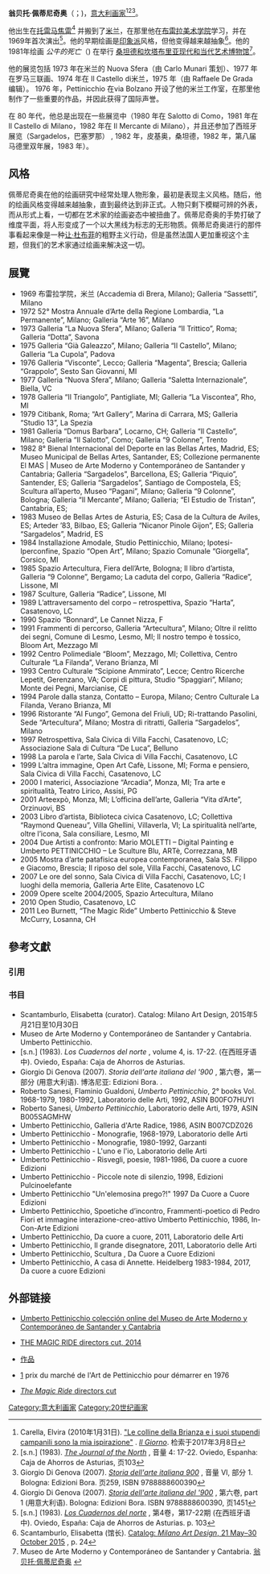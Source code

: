 {{Infobox person
| name          = 翁贝托·佩蒂尼奇奥
| native_name   = Umberto Pettinicchio
| image         = Umberto Pettinicchio.jpg
| caption       = 佩蒂尼奇奥
| birth_name    = Umberto Pettinicchio
| birth_date    = {{birth date and age|1943|6|3}}
| birth_place   = {{意大利}}[[托雷马焦雷|托雷马焦雷]]
| death_date    = 
| death_place   = 
| nationality   = {{意大利}}
| awards        = 
| style         = [[表现主義|表现主義]]、[[抽象主義|抽象主義]]、[[后印象派|后印象派]]
| occupation    = [[画家|画家]]
| education     = [[布雷拉美术学院|布雷拉美术学院]]
| website = {{url|umbertopettinicchio.it}}
}}
'''翁贝托·佩蒂尼奇奥'''（{{lang-it|Umberto Pettinicchio}}；{{bd|1943年||catIdx=Pettinicchio, Umberto}})，[[意大利|意大利]][[画家|画家]]<ref>Carella, Elvira (2010年1月31日). [http://www.ilgiorno.it/lecco/cronaca/locale/2010/01/31/287262-colline_della_brianza_suoi_stupendi_campanili_sono_ispirazione.shtml "Le colline della Brianza e i suoi stupendi campanili sono la mia ispirazione"] {{Wayback|url=http://www.ilgiorno.it/lecco/cronaca/locale/2010/01/31/287262-colline_della_brianza_suoi_stupendi_campanili_sono_ispirazione.shtml |date=20161018220751 }}. ''[[Il_Giorno_(报纸)|Il Giorno]]''. 检索于2017年3月8日{{it}}</ref><ref>[s.n.] (1983). [Https://books.google.it/books?id=VVo7AQAAIAAJ ''The Journal of the North''] {{Wayback|url=https://books.google.it/books?id=VVo7AQAAIAAJ |date=20171107020348 }}, 音量 4: 17-22. Oviedo, Espanha: Caja de Ahorros de Asturias, 页103</ref><ref>Giorgio Di Genova (2007). [https://books.google.it/books?id=DCNJAQAAIAAJ ''Storia dell'arte italiana 900''] {{Wayback|url=https://books.google.it/books?id=DCNJAQAAIAAJ |date=20171107032048 }}, 音量 VI, 部分 1. Bologna: Edizioni Bora. 页259, ISBN 9788888600390</ref>。

他出生在[[托雷马焦雷|托雷马焦雷]]<ref>Giorgio Di Genova (2007). [https://books.google.it/books?id=DCNJAQAAIAAJ ''Storia dell'arte italiana del '900''] {{Wayback|url=https://books.google.it/books?id=DCNJAQAAIAAJ |date=20171107032048 }}, 第六卷, part 1 (用意大利语). Bologna: Edizioni Bora. ISBN 9788888600390, 页1451</ref> 并搬到了[[米兰|米兰]]，在那里他在[[布雷拉美术学院|布雷拉美术学院]]学习，并在1969年首次演出<ref>[s.n.] (1983). [https://books.google.it/books?id=VVo7AQAAIAAJ ''Los Cuadernos del norte''] {{Wayback|url=https://books.google.it/books?id=VVo7AQAAIAAJ |date=20171107020348 }}, 第4卷，第17-22期 (在西班牙语中). Oviedo, España: Caja de Ahorros de Asturias. p. 103</ref>。他的早期绘画是[[印象派|印象派]]风格，但他变得越来越抽象<ref>Scantamburlo, Elisabetta (馆长). [http://nhow-admin.hosting.dgtmedia.com/uploads/whathappens/33/1d202da465bafa5d66f31dbb46246954.pdf Catalog: ''Milano Art Design'', 21 May–30 October 2015] {{Wayback|url=http://nhow-admin.hosting.dgtmedia.com/uploads/whathappens/33/1d202da465bafa5d66f31dbb46246954.pdf |date=20150726131705 }}, p. 24</ref>。他的1981年绘画 ''公牛的死亡''（{{lang-en|''The Death of the Bull'' }}) 在举行 [[桑坦德和坎塔布里亚现代和当代艺术博物馆|桑坦德和坎塔布里亚现代和当代艺术博物馆]]<ref>Museo de Arte Moderno y Contemporáneo de Santander y Cantabria. [http://www.museosantandermas.es/es/coleccion/artistas-coleccion/artista.html?id=404 翁贝托·佩蒂尼奇奥] {{Wayback|url=http://www.museosantandermas.es/es/coleccion/artistas-coleccion/artista.html?id=404 |date=20171107004701 }}</ref>。

他的展览包括 1973 年在米兰的 Nuova Sfera（由 Carlo Munari 策划）、1977 年在罗马三联画、1974 年在 Il Castello di米兰，1975 年（由 Raffaele De Grada 编辑）。 1976 年，Pettinicchio 在via Bolzano 开设了他的米兰工作室，在那里他制作了一些重要的作品，并因此获得了国际声誉。

在 80 年代，他总是出现在一些展览中（1980 年在 Salotto di Como，1981 年在 Il Castello di Milano，1982 年在 Il Mercante di Milano），并且还参加了西班牙展览（Sargadelos，巴塞罗那） , 1982 年，皮基奥，桑坦德，1982 年，第八届马德里双年展，1983 年）。

== 风格 ==
佩蒂尼奇奥在他的绘画研究中经常处理人物形象，最初是表现主义风格。随后，他的绘画风格变得越来越抽象，直到最终达到非正式。人物只剩下模糊可辨的外表，而从形式上看，一切都在艺术家的绘画姿态中被扭曲了。佩蒂尼奇奥的手势打破了维度平面，将人形变成了一个以大黑线为标志的无形物质。佩蒂尼奇奥进行的那件事看起来像是一种[[让·杜布菲|让·杜布菲]]的粗野主义行动，但是虽然法国人更加重视这个主题，但我们的艺术家通过绘画来解决这一切。

==展覽 ==
{{div col|cols=2}}
* 1969 布雷拉学院，米兰 (Accademia di Brera, Milano); Galleria “Sassetti”, Milano
* 1972 52° Mostra Annuale d’Arte della Regione Lombardia, “La Permanente”, Milano; Galleria “Arte 16”, Milano
* 1973 Galleria “La Nuova Sfera”, Milano; Galleria “Il Trittico”, Roma; Galleria “Dotta”, Savona
* 1975 Galleria “Già Galeazzo”, Milano; Galleria “Il Castello”, Milano; Galleria “La Cupola”, Padova
* 1976 Galleria “Visconte”, Lecco; Galleria “Magenta”, Brescia; Galleria “Grappolo”, Sesto San Giovanni, MI
* 1977 Galleria “Nuova Sfera”, Milano;  Galleria “Saletta Internazionale”, Biella, VC
* 1978 Galleria “Il Triangolo”, Pantigliate, MI; Galleria “La Viscontea”, Rho, MI
* 1979 Citibank, Roma; “Art Gallery”, Marina di Carrara, MS; Galleria “Studio 13”, La Spezia
* 1981 Galleria “Domus Barbara”, Locarno, CH; Galleria “Il Castello”, Milano; Galleria “Il Salotto”, Como; Galleria “9 Colonne”, Trento
* 1982 8° Bienal Internacional del Deporte en las Bellas Artes, Madrid, ES; Museo Municipal de Bellas Artes, Santander, ES; Collezione permanente El MAS | Museo de Arte Moderno y Contemporáneo de Santander y Cantabria; Galleria “Sargadelos”, Barcellona, ES; Galleria “Piquio”, Santender, ES; Galleria “Sargadelos”, Santiago de Compostela, ES; Scultura all’aperto, Museo “Pagani”, Milano; Galleria “9 Colonne”, Bologna; Galleria “Il Mercante”, Milano;  Galleria; “El Estudio de Tristan”, Cantabria, ES; 
* 1983 Museo de Bellas Artes de Asturia, ES; Casa de la Cultura de Aviles, ES; Arteder ’83, Bilbao, ES; Galleria “Nicanor Pinole Gijon”, ES; Galleria “Sargadelos”, Madrid, ES
* 1984   Installazione Amodale, Studio Pettinicchio, Milano; Ipotesi-Iperconfine, Spazio “Open Art”, Milano; Spazio Comunale “Giorgella”, Corsico, MI
* 1985   Spazio Artecultura, Fiera dell’Arte, Bologna; Il libro d’artista, Galleria “9 Colonne”, Bergamo; La caduta del corpo, Galleria “Radice”, Lissone, MI
* 1987   Sculture, Galleria “Radice”, Lissone, MI
* 1989   L’attraversamento del corpo – retrospettiva, Spazio “Harta”, Casatenovo, LC
* 1990   Spazio “Bonnard”, Le Cannet Nizza, F
* 1991   Frammenti di percorso, Galleria “Artecultura”, Milano; Oltre il relitto dei segni, Comune di Lesmo, Lesmo, MI; Il nostro tempo è tossico, Bloom Art, Mezzago MI
* 1992   Centro Polimediale “Bloom”, Mezzago, MI; Collettiva, Centro Culturale “La Filanda”, Verano Brianza, MI
* 1993 Centro Culturale “Scipione Ammirato”, Lecce; Centro Ricerche Lepetit, Gerenzano, VA; Corpi di pittura, Studio “Spaggiari”, Milano; Monte dei Pegni, Marcianise, CE
* 1994 Parole dalla stanza, Contatto – Europa, Milano; Centro Culturale La Filanda, Verano Brianza, MI
* 1996   Ristorante “Al Fungo”, Gemona del Friuli, UD; Ri-trattando Pasolini, Sede “Artecultura”, Milano; Mostra di ritratti, Galleria “Sargadelos”, Milano
* 1997   Retrospettiva, Sala Civica di Villa Facchi, Casatenovo, LC; Associazione Sala di Cultura “De Luca”, Belluno
* 1998   La parola e l’arte, Sala Civica di Villa Facchi, Casatenovo, LC
* 1999   L’altra immagine, Open Art Cafè, Lissone, MI; Forma e pensiero, Sala Civica di Villa Facchi, Casatenovo, LC
* 2000   I materici, Associazione “Arcadia”, Monza, MI; Tra arte e spiritualità, Teatro Lirico, Assisi, PG
* 2001   Arteexpò, Monza, MI; L’officina dell’arte, Galleria “Vita d’Arte”, Orzinuovi, BS
* 2003   Libro d’artista, Biblioteca civica Casatenovo, LC; Collettiva “Raymond Queneau”, Villa Ghellini, Villaverla, VI; La spiritualità nell’arte, oltre l’icona, Sala consiliare, Lesmo, MI
* 2004 Due Artisti a confronto: Mario MOLETTI – Digital Painting e Umberto PETTINICCHIO – Le Sculture Blu, ARTè, Correzzana, MB
* 2005 Mostra d’arte patafisica europea contemporanea, Sala SS. Filippo e Giacomo, Brescia; Il riposo del sole, Villa Facchi, Casatenovo, LC
*2007 Le ore del sonno, Sala Civica di Villa Facchi, Casatenovo, LC;  I luoghi della memoria, Galleria Arte Elite, Casatenovo LC
* 2009 Opere scelte 2004/2005, Spazio Artecultura, Milano
* 2010 Open Studio, Casatenovo, LC
* 2011   Leo Burnett, “The Magic Ride” Umberto Pettinicchio & Steve McCurry, Losanna, CH
{{div col end}}

== 參考文獻 ==
=== 引用 ===
{{Reflist|}}

=== 书目 ===
* Scantamburlo, Elisabetta (curator). Catalog: Milano Art Design, 2015年5月21日至10月30日
* Museo de Arte Moderno y Contemporáneo de Santander y Cantabria. Umberto Pettinicchio.
* [s.n.] (1983). '' Los Cuadernos del norte'' , volume 4, is. 17-22. (在西班牙语中). Oviedo, España: Caja de Ahorros de Asturias.
* Giorgio Di Genova (2007). '' Storia dell'arte italiana del '900'' , 第六卷，第一部分 (用意大利语). 博洛尼亚: Edizioni Bora. {{ISBN|9788888600390}}.
* Roberto Sanesi, Flaminio Gualdoni, ''Umberto Pettinicchio'', 2° books Vol. 1968-1979, 1980-1992, Laboratorio delle Arti, 1992, ASIN B00FO7HUYI 
* Roberto Sanesi, ''Umberto Pettinicchio'', Laboratorio delle Arti, 1979, ASIN B005SAGMHW
* Umberto Pettinicchio, Galleria d'Arte Radice, 1986, ASIN B007CDZ026
* Umberto Pettinicchio - Monografie, 1968-1979, Laboratorio delle Arti  
* Umberto Pettinicchio - Monografie, 1980-1992, Garzanti  
* Umberto Pettinicchio - L'uno e l'io, Laboratorio delle Arti  
* Umberto Pettinicchio - Risvegli, poesie, 1981-1986, Da cuore a cuore Edizioni  
* Umberto Pettinicchio - Piccole note di silenzio, 1998, Edizioni Pulcinoelefante 
* Umberto Pettinicchio  "Un'elemosina prego?!" 1997 Da Cuore a Cuore Edizioni
* Umberto Pettinicchio, Spoetiche d’incontro, Frammenti-poetico di Pedro Fiori et immagine interazione-creo-attivo Umberto Pettinicchio, 1986, In-Con-Arte Edizioni
* Umberto Pettinicchio, Da cuore a cuore, 2011, Laboratorio delle Arti
* Umberto Pettinicchio, Il grande disegnatore, 2011, Laboratorio delle Arti
* Umberto Pettinicchio, Scultura , Da Cuore a Cuore Edizioni
* Umberto Pettinicchio, A casa di Annette. Heidelberg 1983-1984, 2017, Da cuore a cuore Edizioni

== 外部链接 ==
* {{es}} [http://www.museosantandermas.es/es/coleccion/artistas-coleccion/artista.html?id=404  Umberto Pettinicchio colección online del  Museo de Arte Moderno y Contemporáneo de Santander y Cantabria] {{Wayback|url=http://www.museosantandermas.es/es/coleccion/artistas-coleccion/artista.html?id=404 |date=20171107004701 }}
* [https://www.youtube.com/watch?time_continue=738&v=d7-CkZuiRks&feature=emb_title THE MAGIC RIDE directors cut, 2014] {{Wayback|url=https://www.youtube.com/watch?time_continue=738&v=d7-CkZuiRks&feature=emb_title |date=20211121155236 }}
* {{it}} [https://web.archive.org/web/20170930135027/http://www.umbertopettinicchio.it/ 作品] 
* {{it}} [https://web.archive.org/web/20160303170744/http://archiviostorico.unita.it/cgi-bin/highlightPdf.cgi?t=ebook&file=%2Farchivio%2Funi_1976_04%2F19760401_0014.pdf&query=]  prix du marché de l'Art de Pettinicchio pour démarrer en 1976
*[https://www.youtube.com/watch?v=d7-CkZuiRks&feature=youtu.be&t=10m44s ''The Magic Ride'' directors cut] {{Wayback|url=https://www.youtube.com/watch?v=d7-CkZuiRks&feature=youtu.be&t=10m44s |date=20211019021706 }} 

{{Authority control}}

{{DEFAULTSORT:Pettinicchio, Umberto}}
[[Category:意大利画家|Category:意大利画家]]
[[Category:20世纪画家|Category:20世纪画家]]